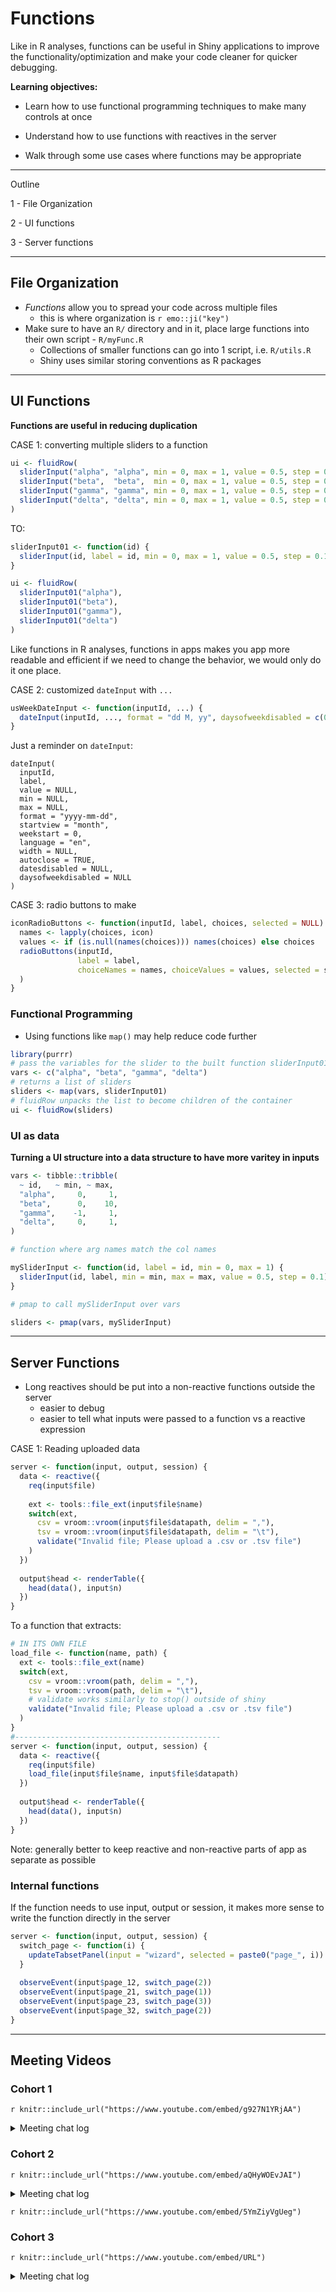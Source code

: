 # Functions


Like in R analyses, functions can be useful in Shiny applications to improve the functionality/optimization and make your code cleaner for quicker debugging. 

**Learning objectives:**

+ Learn how to use functional programming techniques to make many controls at once

+ Understand how to use functions with reactives in the server

+ Walk through some use cases where functions may be appropriate

------------------------------------------------------

Outline

1 - File Organization

2 - UI functions

3 - Server functions

----------------------------------------------------------

## File Organization 

+ *Functions* allow you to spread your code across multiple files
  + this is where organization is `r emo::ji("key")`
+ Make sure to have an `R/` directory and in it, place large functions into their own script - `R/myFunc.R`
  + Collections of smaller functions can go into 1 script, i.e. `R/utils.R`
  + Shiny uses similar storing conventions as R packages

--------------------------------------------------------------

## UI Functions 

**Functions are useful in reducing duplication**

CASE 1: converting multiple sliders to a function

```r
ui <- fluidRow(
  sliderInput("alpha", "alpha", min = 0, max = 1, value = 0.5, step = 0.1),
  sliderInput("beta",  "beta",  min = 0, max = 1, value = 0.5, step = 0.1),
  sliderInput("gamma", "gamma", min = 0, max = 1, value = 0.5, step = 0.1),
  sliderInput("delta", "delta", min = 0, max = 1, value = 0.5, step = 0.1)
)
```

TO: 

```r
sliderInput01 <- function(id) {
  sliderInput(id, label = id, min = 0, max = 1, value = 0.5, step = 0.1)
}

ui <- fluidRow(
  sliderInput01("alpha"),
  sliderInput01("beta"),
  sliderInput01("gamma"),
  sliderInput01("delta")
)
```


Like functions in R analyses, functions in apps makes you app more readable and efficient if we need to change the behavior, we would only do it one place. 

CASE 2: customized `dateInput` with `...`

```r
usWeekDateInput <- function(inputId, ...) {
  dateInput(inputId, ..., format = "dd M, yy", daysofweekdisabled = c(0, 6))
}
```

Just a reminder on `dateInput`:

```
dateInput(
  inputId,
  label,
  value = NULL,
  min = NULL,
  max = NULL,
  format = "yyyy-mm-dd",
  startview = "month",
  weekstart = 0,
  language = "en",
  width = NULL,
  autoclose = TRUE,
  datesdisabled = NULL,
  daysofweekdisabled = NULL
)
```

CASE 3: radio buttons to make 

```r
iconRadioButtons <- function(inputId, label, choices, selected = NULL) {
  names <- lapply(choices, icon)
  values <- if (is.null(names(choices))) names(choices) else choices
  radioButtons(inputId,
               label = label,
               choiceNames = names, choiceValues = values, selected = selected
  )
}
```


### Functional Programming

+ Using functions like `map()` may help reduce code further

```r
library(purrr)
# pass the variables for the slider to the built function sliderInput01
vars <- c("alpha", "beta", "gamma", "delta")
# returns a list of sliders
sliders <- map(vars, sliderInput01)
# fluidRow unpacks the list to become children of the container
ui <- fluidRow(sliders)
```


### UI as data

**Turning a UI structure into a data structure to have more varitey in inputs**

```r
vars <- tibble::tribble(
  ~ id,   ~ min, ~ max,
  "alpha",     0,     1,
  "beta",      0,    10,
  "gamma",    -1,     1,
  "delta",     0,     1,
)

# function where arg names match the col names

mySliderInput <- function(id, label = id, min = 0, max = 1) {
  sliderInput(id, label, min = min, max = max, value = 0.5, step = 0.1)
}

# pmap to call mySliderInput over vars

sliders <- pmap(vars, mySliderInput)
```

---------------------------------------

## Server Functions

+ Long reactives should be put into a non-reactive functions outside the server
  + easier to debug
  + easier to tell what inputs were passed to a function vs a reactive expression


CASE 1: Reading uploaded data

```r

server <- function(input, output, session) {
  data <- reactive({
    req(input$file)
    
    ext <- tools::file_ext(input$file$name)
    switch(ext,
      csv = vroom::vroom(input$file$datapath, delim = ","),
      tsv = vroom::vroom(input$file$datapath, delim = "\t"),
      validate("Invalid file; Please upload a .csv or .tsv file")
    )
  })
  
  output$head <- renderTable({
    head(data(), input$n)
  })
}

```

To a function that extracts:

```r

# IN ITS OWN FILE
load_file <- function(name, path) {
  ext <- tools::file_ext(name)
  switch(ext,
    csv = vroom::vroom(path, delim = ","),
    tsv = vroom::vroom(path, delim = "\t"),
    # validate works similarly to stop() outside of shiny
    validate("Invalid file; Please upload a .csv or .tsv file")
  )
}
#----------------------------------------------
server <- function(input, output, session) {
  data <- reactive({
    req(input$file)
    load_file(input$file$name, input$file$datapath)
  })
  
  output$head <- renderTable({
    head(data(), input$n)
  })
}
```

Note: generally better to keep reactive and non-reactive parts of app as separate as possible

### Internal functions


If the function needs to use input, output or session, it makes more sense to write the function directly in the server

```r
server <- function(input, output, session) {
  switch_page <- function(i) {
    updateTabsetPanel(input = "wizard", selected = paste0("page_", i))
  }
  
  observeEvent(input$page_12, switch_page(2))
  observeEvent(input$page_21, switch_page(1))
  observeEvent(input$page_23, switch_page(3))
  observeEvent(input$page_32, switch_page(2))
}
```


-------------------------------------------


## Meeting Videos

### Cohort 1

`r knitr::include_url("https://www.youtube.com/embed/g927N1YRjAA")`

<details>
  <summary> Meeting chat log </summary>
  
```
00:02:16	Federica Gazzelloni:	hello
00:02:32	russ:	Hi everyone
00:06:20	russ:	A couple of the regulars apologised that they couldn't make it this week
00:30:10	Federica:	https://shiny.rstudio.com/reference/shiny/1.6.0/radioButtons.html
00:34:44	Federica:	2.2.5 Limited choices
There are two different approaches to allow the user to choose from a prespecified set of options: selectInput() and radioButtons().
```
</details>

### Cohort 2

`r knitr::include_url("https://www.youtube.com/embed/aQHyWOEvJAI")`

<details>
  <summary> Meeting chat log </summary>
  
```
00:27:24	Kevin Gilds:	https://www.rostrum.blog/2021/04/14/gha-readme/
00:27:42	Kevin Gilds:	Update README with Github actions
00:51:26	collinberke:	https://www.youtube.com/watch?v=BEyiFVWaTtc&list=PL3x6DOfs2NGjtn1_4BSX99R5wrLjK7XvY&index=19
00:51:35	collinberke:	https://www.youtube.com/watch?v=tWEa6JwlJ3c&list=PL3x6DOfs2NGjtn1_4BSX99R5wrLjK7XvY&index=21
```
</details>

`r knitr::include_url("https://www.youtube.com/embed/5YmZiyVgUeg")`

### Cohort 3

`r knitr::include_url("https://www.youtube.com/embed/URL")`

<details>
  <summary>Meeting chat log</summary>
```
LOG
```
</details>
